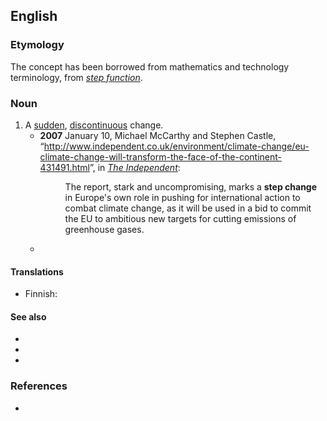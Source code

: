 ==English==
{{wikipedia|lang=en|step change (disambiguation)|step change}}

===Etymology===
The concept has been borrowed from mathematics and technology terminology, from ''[[step function]]''.

===Noun===
{{en-noun}}

# A [[sudden]], [[discontinuous]] change.
#* '''2007''' January 10, Michael McCarthy and Stephen Castle, “[http://www.independent.co.uk/environment/climate-change/eu-climate-change-will-transform-the-face-of-the-continent-431491.html http://www.independent.co.uk/environment/climate-change/eu-climate-change-will-transform-the-face-of-the-continent-431491.html]”, in ''[[w:The Independent|The Independent]]'':
#*: The report, stark and uncompromising, marks a '''step change''' in Europe's own role in pushing for international action to combat climate change, as it will be used in a bid to commit the EU to ambitious new targets for cutting emissions of greenhouse gases.
#* {{quote-journal|en|date=2019 November 6|author=Philip Haigh|title=Analysis|journal=Rail|page=32|text=This 'pre-funding' helps smooth payments and avoids '''step-changes''' in charges to operators, according to ORR <small>[Office of Rail and Road]</small>.}}

====Translations====
{{trans-top|A sudden, discontinuous change}}
* Finnish: {{t|fi|askelmuutos}}
{{trans-mid}}
{{trans-bottom}}

====See also====
* {{l|en|paradigm shift}}
* {{l|en|quantum leap}}
* {{l|en|quantum jump}}

===References===
* {{R:Lexico}}